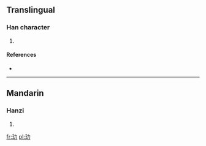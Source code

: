 ==Translingual==

===Han character===
{{Han char|rn=96|rad=玉|as=02|sn=6|four=|canj=一土大尸 (MGKS)}}

# {{defn|Han|sort=玉02}}

====References====
* {{Han ref|kx=0727.080|dkj=20831|dj=1139.040|hdz=21101.120|uh=738F|ud=29583}}

----

==Mandarin==

===Hanzi===
{{cmn-hanzi|pin=[[lè]] ([[le4]])|wg=le<sup>4</sup>}}

# {{defn|Mandarin|sort=玉02}}

[[fr:玏]]
[[pl:玏]]